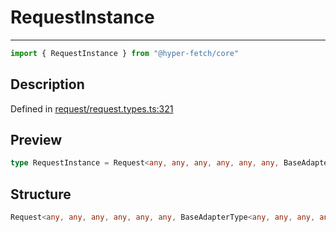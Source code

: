 

# RequestInstance

<div class="api-docs__separator" data-reactroot="">

---

</div><div class="api-docs__import" data-reactroot="">

```ts
import { RequestInstance } from "@hyper-fetch/core"
```

</div><div class="api-docs__section">

## Description

</div><div class="api-docs__description"><span class="api-docs__do-not-parse">



</span></div><p class="api-docs__definition">

Defined in [request/request.types.ts:321](https://github.com/BetterTyped/hyper-fetch/blob/c44d728f/packages/core/src/request/request.types.ts#L321)

</p><div class="api-docs__section">

## Preview

</div><div class="api-docs__preview type single">

```ts
type RequestInstance = Request<any, any, any, any, any, any, BaseAdapterType<any, any, any, any, any>, any, any, any>;
```

</div><div class="api-docs__section">

## Structure

</div><div class="api-docs__returns">

```ts
Request<any, any, any, any, any, any, BaseAdapterType<any, any, any, any, any>, any, any, any>
```

</div>